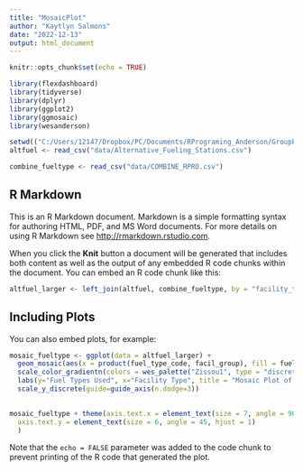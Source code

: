 ```yaml
---
title: "MosaicPlot"
author: "Kaytlyn Salmons"
date: "2022-12-13"
output: html_document
---
```


```r
knitr::opts_chunk$set(echo = TRUE)

library(flexdashboard)
library(tidyverse)
library(dplyr)
library(ggplot2)
library(ggmosaic)
library(wesanderson)

setwd(("C:/Users/12147/Dropbox/PC/Documents/RPrograming_Anderson/GroupProj_RPro"))
altfuel <- read_csv("data/Alternative_Fueling_Stations.csv") 

combine_fueltype <- read_csv("data/COMBINE_RPRO.csv")

```

## R Markdown

This is an R Markdown document. Markdown is a simple formatting syntax for authoring HTML, PDF, and MS Word documents. For more details on using R Markdown see <http://rmarkdown.rstudio.com>.

When you click the **Knit** button a document will be generated that includes both content as well as the output of any embedded R code chunks within the document. You can embed an R code chunk like this:

```r
altfuel_larger <- left_join(altfuel, combine_fueltype, by = "facility_type") 


```

## Including Plots

You can also embed plots, for example:

```r

mosaic_fueltype <- ggplot(data = altfuel_larger) +
  geom_mosaic(aes(x = product(fuel_type_code, facil_group), fill = fuel_type_code, color = fuel_type_code)) +  
  scale_color_gradientn(colors = wes_palette("Zissou1", type = "discrete")) +
  labs(y="Fuel Types Used", x="Facility Type", title = "Mosaic Plot of Fuel Type Usage by Facility Type") +
  scale_y_discrete(guide=guide_axis(n.dodge=3))
 

mosaic_fueltype + theme(axis.text.x = element_text(size = 7, angle = 90)) + theme(
  axis.text.y = element_text(size = 6, angle = 45, hjust = 1)
  )
```

Note that the `echo = FALSE` parameter was added to the code chunk to prevent printing of the R code that generated the plot.
